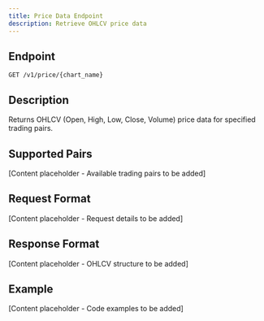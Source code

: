 ```yaml
---
title: Price Data Endpoint
description: Retrieve OHLCV price data
---
```


## Endpoint

```
GET /v1/price/{chart_name}
```

## Description

Returns OHLCV (Open, High, Low, Close, Volume) price data for specified trading pairs.

## Supported Pairs

[Content placeholder - Available trading pairs to be added]

## Request Format

[Content placeholder - Request details to be added]

## Response Format

[Content placeholder - OHLCV structure to be added]

## Example

[Content placeholder - Code examples to be added]

